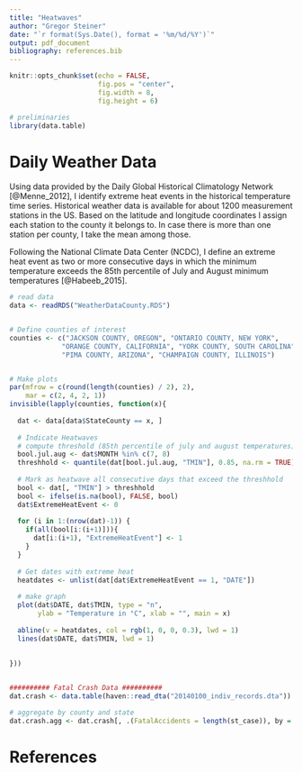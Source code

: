 ```yaml
---
title: "Heatwaves"
author: "Gregor Steiner"
date: "`r format(Sys.Date(), format = '%m/%d/%Y')`"
output: pdf_document
bibliography: references.bib  
---
```


```r
knitr::opts_chunk$set(echo = FALSE,
                      fig.pos = "center",
                      fig.width = 8,
                      fig.height = 6)
```




```r
# preliminaries
library(data.table)

```


# Daily Weather Data

Using data provided by the Daily Global Historical Climatology Network [@Menne_2012], I identify extreme heat events in the historical temperature time series. Historical weather data is available for about 1200 measurement stations in the US. Based on the latitude and longitude coordinates I assign each station to the county it belongs to. In case there is more than one station per county, I take the mean among those.

Following the National Climate Data Center (NCDC), I define an extreme heat event as two or more consecutive days in which the minimum temperature exceeds the 85th percentile of July and August minimum temperatures [@Habeeb_2015]. 


```r
# read data
data <- readRDS("WeatherDataCounty.RDS")


# Define counties of interest
counties <- c("JACKSON COUNTY, OREGON", "ONTARIO COUNTY, NEW YORK",
             "ORANGE COUNTY, CALIFORNIA", "YORK COUNTY, SOUTH CAROLINA",
             "PIMA COUNTY, ARIZONA", "CHAMPAIGN COUNTY, ILLINOIS")


# Make plots
par(mfrow = c(round(length(counties) / 2), 2),
    mar = c(2, 4, 2, 1))
invisible(lapply(counties, function(x){
  
  dat <- data[data$StateCounty == x, ]
  
  # Indicate Heatwaves
  # compute threshold (85th percentile of july and august temperatures)
  bool.jul.aug <- dat$MONTH %in% c(7, 8) 
  threshhold <- quantile(dat[bool.jul.aug, "TMIN"], 0.85, na.rm = TRUE)
  
  # Mark as heatwave all consecutive days that exceed the threshhold
  bool <- dat[, "TMIN"] > threshhold
  bool <- ifelse(is.na(bool), FALSE, bool)
  dat$ExtremeHeatEvent <- 0
  
  for (i in 1:(nrow(dat)-1)) {
    if(all(bool[i:(i+1)])){
      dat[i:(i+1), "ExtremeHeatEvent"] <- 1
    }
  }
  
  # Get dates with extreme heat
  heatdates <- unlist(dat[dat$ExtremeHeatEvent == 1, "DATE"])
  
  # make graph
  plot(dat$DATE, dat$TMIN, type = "n",
       ylab = "Temperature in °C", xlab = "", main = x)
  
  abline(v = heatdates, col = rgb(1, 0, 0, 0.3), lwd = 1)
  lines(dat$DATE, dat$TMIN, lwd = 1)
  
  
}))



```





```r
########## Fatal Crash Data ##########
dat.crash <- data.table(haven::read_dta("20140100_indiv_records.dta"))

# aggregate by county and state
dat.crash.agg <- dat.crash[, .(FatalAccidents = length(st_case)), by = .(date, state, county)]


```



# References



